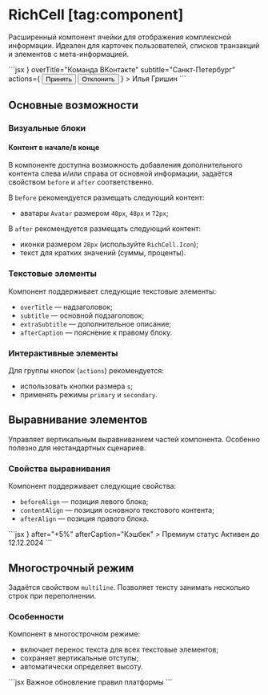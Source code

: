 <Overview>

# RichCell [tag:component]

Расширенный компонент ячейки для отображения комплексной информации. Идеален для карточек пользователей, списков транзакций и элементов с мета-информацией.

</Overview>

<Playground>
  ```jsx
  <RichCell
    before={<Avatar size={72} />}
    overTitle="Команда ВКонтакте"
    subtitle="Санкт-Петербург"
    actions={
      <ButtonGroup mode="horizontal" gap="s" stretched>
        <Button mode="primary" size="s">
          Принять
        </Button>
        <Button mode="secondary" size="s">
          Отклонить
        </Button>
      </ButtonGroup>
    }
  >
    Илья Гришин
  </RichCell>
  ```
</Playground>

## Основные возможности

### Визуальные блоки

#### Контент в начале/в конце

В компоненте доступна возможность добавления дополнительного контента слева и/или справа от основной информации,
задаётся свойством `before` и `after` соответственно.

В `before` рекомендуется размещать следующий контент:

- аватары `Avatar` размером `40px`, `48px` и `72px`;

В `after` рекомендуется размещать следующий контент:

- иконки размером `28px` (используйте `RichCell.Icon`);
- текст для кратких значений (суммы, проценты).

### Текстовые элементы

Компонент поддерживает следующие текстовые элементы:

- `overTitle` — надзаголовок;
- `subtitle` — основной подзаголовок;
- `extraSubtitle` — дополнительное описание;
- `afterCaption` — пояснение к правому блоку.

### Интерактивные элементы

Для группы кнопок (`actions`) рекомендуется:

- использовать кнопки размера `s`;
- применять режимы `primary` и `secondary`.

## Выравнивание элементов

Управляет вертикальным выравниванием частей компонента. Особенно полезно для нестандартных сценариев.

### Свойства выравнивания

Компонент поддерживает следующие свойства:

- `beforeAlign` — позиция левого блока;
- `contentAlign` — позиция основного текстового контента;
- `afterAlign` — позиция правого блока.

<Playground>
  ```jsx
  <RichCell
    beforeAlign="center"
    contentAlign="center"
    afterAlign="center"
    before={<Icon56WalletOutline />}
    after="+5%"
    afterCaption="Кэшбек"
  >
    <Text weight="2">Премиум статус</Text>
    <Text>Активен до 12.12.2024</Text>
  </RichCell>
  ```
</Playground>

## Многострочный режим

Задаётся свойством `multiline`. Позволяет тексту занимать несколько строк при переполнении.

### Особенности

Компонент в многострочном режиме:

- включает перенос текста для всех текстовые элементов;
- сохраняет вертикальные отступы;
- автоматически определяет высоту.

<Playground>
  ```jsx
  <RichCell
    multiline
    subtitle="Длинное описание новости, которое не должно обрезаться и требует переноса на несколько строк для полного отображения информации пользователю"
    after="15:30"
    afterCaption="Время публикации"
  >
    Важное обновление правил платформы
  </RichCell>
  ```
</Playground>
